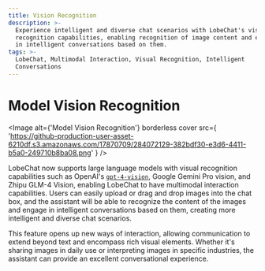 ```yaml
---
title: Vision Recognition
description: >-
  Experience intelligent and diverse chat scenarios with LobeChat's visual
  recognition capabilities, enabling recognition of image content and engaging
  in intelligent conversations based on them.
tags: >-
  LobeChat, Multimodal Interaction, Visual Recognition, Intelligent
  Conversations
---
```


# Model Vision Recognition

<Image
  alt={'Model Vision Recognition'}
  borderless
  cover
  src={
    'https://github-production-user-asset-6210df.s3.amazonaws.com/17870709/284072129-382bdf30-e3d6-4411-b5a0-249710b8ba08.png'
  }
/>

LobeChat now supports large language models with visual recognition capabilities such as OpenAI's [`gpt-4-vision`](https://platform.openai.com/docs/guides/vision), Google Gemini Pro vision, and Zhipu GLM-4 Vision, enabling LobeChat to have multimodal interaction capabilities. Users can easily upload or drag and drop images into the chat box, and the assistant will be able to recognize the content of the images and engage in intelligent conversations based on them, creating more intelligent and diverse chat scenarios.

This feature opens up new ways of interaction, allowing communication to extend beyond text and encompass rich visual elements. Whether it's sharing images in daily use or interpreting images in specific industries, the assistant can provide an excellent conversational experience.

